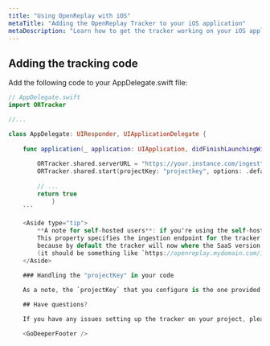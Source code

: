 ```yaml
---
title: "Using OpenReplay with iOS"
metaTitle: "Adding the OpenReplay Tracker to your iOS application"
metaDescription: "Learn how to get the tracker working on your iOS application"
---
```


## Adding the tracking code

Add the following code to your AppDelegate.swift file:

```swift
// AppDelegate.swift
import ORTracker

//... 

class AppDelegate: UIResponder, UIApplicationDelegate {
    
    func application(_ application: UIApplication, didFinishLaunchingWithOptions launchOptions: [UIApplication.LaunchOptionsKey: Any]?) -> Bool {
        
        ORTracker.shared.serverURL = "https://your.instance.com/ingest" // not required if you're using our SaaS version
        ORTracker.shared.start(projectKey: "projectkey", options: .defaults) // check out our SDK docs to see available options
        
        // ...
        return true
			}
	```

	<Aside type="tip">
		**A note for self-hosted users**: if you're using the self-hosted version of OpenReplay, you'll also have to specify the `serverURL` configuration property. 
		This property specifies the ingestion endpoint for the tracker’s data. Cloud users don’t need this, 
		because by default the tracker will now where the SaaS version of this endpoint is, but if you’re self-hosting it, you’ll need to specify it 
		(it should be something like `https://openreplay.mydomain.com/ingest`) 
	</Aside>

	### Handling the "projectKey" in your code

	As a note, the `projectKey` that you configure is the one provided by OpenReplay’s platform. This value should not be stored hardcoded in your code for security reasons, but rather on some kind of configuration file/sytem.
	
	## Have questions?

	If you have any issues setting up the tracker on your project, please reach out to us on our [Slack community](https://slack.openreplay.com/) and ask our devs directly!

	<GoDeeperFooter />